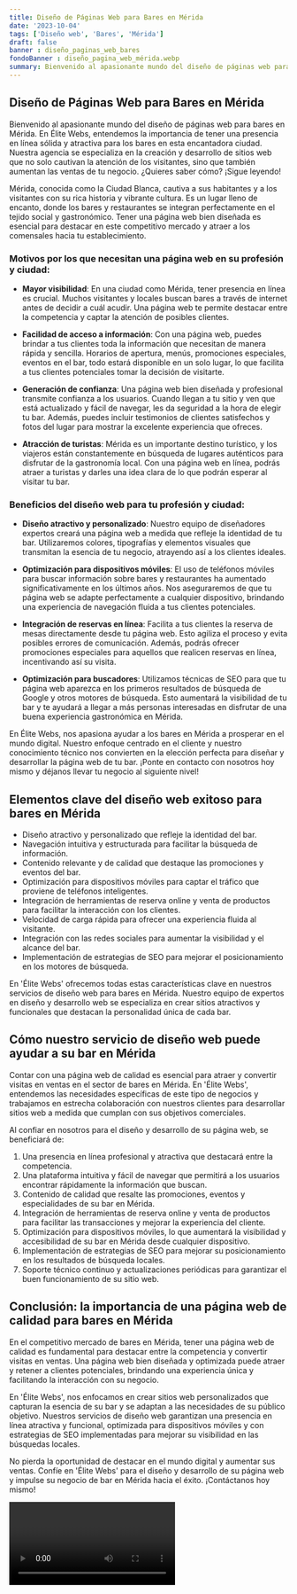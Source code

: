 ```yaml
---
title: Diseño de Páginas Web para Bares en Mérida
date: '2023-10-04'
tags: ['Diseño web', 'Bares', 'Mérida']
draft: false
banner : diseño_paginas_web_bares
fondoBanner : diseño_pagina_web_mérida.webp
summary: Bienvenido al apasionante mundo del diseño de páginas web para bares en Mérida. En Élite Webs, entendemos la importancia de tener una presencia en línea sólida y atractiva para los bares en esta encantadora ciudad. Nuestra agencia se especializa en la creación y desarrollo de sitios web que no solo cautivan la atención de los visitantes, sino que también aumentan las ventas de tu negocio. ¿Quieres saber cómo? ¡Sigue leyendo!
---
```


## Diseño de Páginas Web para Bares en Mérida

Bienvenido al apasionante mundo del diseño de páginas web para bares en Mérida. En Élite Webs, entendemos la importancia de tener una presencia en línea sólida y atractiva para los bares en esta encantadora ciudad. Nuestra agencia se especializa en la creación y desarrollo de sitios web que no solo cautivan la atención de los visitantes, sino que también aumentan las ventas de tu negocio. ¿Quieres saber cómo? ¡Sigue leyendo!

Mérida, conocida como la Ciudad Blanca, cautiva a sus habitantes y a los visitantes con su rica historia y vibrante cultura. Es un lugar lleno de encanto, donde los bares y restaurantes se integran perfectamente en el tejido social y gastronómico. Tener una página web bien diseñada es esencial para destacar en este competitivo mercado y atraer a los comensales hacia tu establecimiento.

### Motivos por los que necesitan una página web en su profesión y ciudad:

* **Mayor visibilidad**: En una ciudad como Mérida, tener presencia en línea es crucial. Muchos visitantes y locales buscan bares a través de internet antes de decidir a cuál acudir. Una página web te permite destacar entre la competencia y captar la atención de posibles clientes.

* **Facilidad de acceso a información**: Con una página web, puedes brindar a tus clientes toda la información que necesitan de manera rápida y sencilla. Horarios de apertura, menús, promociones especiales, eventos en el bar, todo estará disponible en un solo lugar, lo que facilita a tus clientes potenciales tomar la decisión de visitarte.

* **Generación de confianza**: Una página web bien diseñada y profesional transmite confianza a los usuarios. Cuando llegan a tu sitio y ven que está actualizado y fácil de navegar, les da seguridad a la hora de elegir tu bar. Además, puedes incluir testimonios de clientes satisfechos y fotos del lugar para mostrar la excelente experiencia que ofreces.

* **Atracción de turistas**: Mérida es un importante destino turístico, y los viajeros están constantemente en búsqueda de lugares auténticos para disfrutar de la gastronomía local. Con una página web en línea, podrás atraer a turistas y darles una idea clara de lo que podrán esperar al visitar tu bar.

### Beneficios del diseño web para tu profesión y ciudad:

* **Diseño atractivo y personalizado**: Nuestro equipo de diseñadores expertos creará una página web a medida que refleje la identidad de tu bar. Utilizaremos colores, tipografías y elementos visuales que transmitan la esencia de tu negocio, atrayendo así a los clientes ideales.

* **Optimización para dispositivos móviles**: El uso de teléfonos móviles para buscar información sobre bares y restaurantes ha aumentado significativamente en los últimos años. Nos aseguraremos de que tu página web se adapte perfectamente a cualquier dispositivo, brindando una experiencia de navegación fluida a tus clientes potenciales.

* **Integración de reservas en línea**: Facilita a tus clientes la reserva de mesas directamente desde tu página web. Esto agiliza el proceso y evita posibles errores de comunicación. Además, podrás ofrecer promociones especiales para aquellos que realicen reservas en línea, incentivando así su visita.

* **Optimización para buscadores**: Utilizamos técnicas de SEO para que tu página web aparezca en los primeros resultados de búsqueda de Google y otros motores de búsqueda. Esto aumentará la visibilidad de tu bar y te ayudará a llegar a más personas interesadas en disfrutar de una buena experiencia gastronómica en Mérida.

En Élite Webs, nos apasiona ayudar a los bares en Mérida a prosperar en el mundo digital. Nuestro enfoque centrado en el cliente y nuestro conocimiento técnico nos convierten en la elección perfecta para diseñar y desarrollar la página web de tu bar. ¡Ponte en contacto con nosotros hoy mismo y déjanos llevar tu negocio al siguiente nivel!

<GifSeo />

<Cta />

## Elementos clave del diseño web exitoso para bares en Mérida

- Diseño atractivo y personalizado que refleje la identidad del bar.
- Navegación intuitiva y estructurada para facilitar la búsqueda de información.
- Contenido relevante y de calidad que destaque las promociones y eventos del bar.
- Optimización para dispositivos móviles para captar el tráfico que proviene de teléfonos inteligentes.
- Integración de herramientas de reserva online y venta de productos para facilitar la interacción con los clientes.
- Velocidad de carga rápida para ofrecer una experiencia fluida al visitante.
- Integración con las redes sociales para aumentar la visibilidad y el alcance del bar.
- Implementación de estrategias de SEO para mejorar el posicionamiento en los motores de búsqueda.

En 'Élite Webs' ofrecemos todas estas características clave en nuestros servicios de diseño web para bares en Mérida. Nuestro equipo de expertos en diseño y desarrollo web se especializa en crear sitios atractivos y funcionales que destacan la personalidad única de cada bar. 

## Cómo nuestro servicio de diseño web puede ayudar a su bar en Mérida

Contar con una página web de calidad es esencial para atraer y convertir visitas en ventas en el sector de bares en Mérida. En 'Élite Webs', entendemos las necesidades específicas de este tipo de negocios y trabajamos en estrecha colaboración con nuestros clientes para desarrollar sitios web a medida que cumplan con sus objetivos comerciales.

Al confiar en nosotros para el diseño y desarrollo de su página web, se beneficiará de:

1. Una presencia en línea profesional y atractiva que destacará entre la competencia.
2. Una plataforma intuitiva y fácil de navegar que permitirá a los usuarios encontrar rápidamente la información que buscan.
3. Contenido de calidad que resalte las promociones, eventos y especialidades de su bar en Mérida.
4. Integración de herramientas de reserva online y venta de productos para facilitar las transacciones y mejorar la experiencia del cliente.
5. Optimización para dispositivos móviles, lo que aumentará la visibilidad y accesibilidad de su bar en Mérida desde cualquier dispositivo.
6. Implementación de estrategias de SEO para mejorar su posicionamiento en los resultados de búsqueda locales.
7. Soporte técnico continuo y actualizaciones periódicas para garantizar el buen funcionamiento de su sitio web.

## Conclusión: la importancia de una página web de calidad para bares en Mérida

En el competitivo mercado de bares en Mérida, tener una página web de calidad es fundamental para destacar entre la competencia y convertir visitas en ventas. Una página web bien diseñada y optimizada puede atraer y retener a clientes potenciales, brindando una experiencia única y facilitando la interacción con su negocio.

En 'Élite Webs', nos enfocamos en crear sitios web personalizados que capturan la esencia de su bar y se adaptan a las necesidades de su público objetivo. Nuestros servicios de diseño web garantizan una presencia en línea atractiva y funcional, optimizada para dispositivos móviles y con estrategias de SEO implementadas para mejorar su visibilidad en las búsquedas locales.

No pierda la oportunidad de destacar en el mundo digital y aumentar sus ventas. Confíe en 'Élite Webs' para el diseño y desarrollo de su página web y impulse su negocio de bar en Mérida hacia el éxito. ¡Contáctanos hoy mismo!

<Video />

<CtaBot job='Bares' city='Mérida'/>

<Gmaps query='Mérida+españa+maps' />